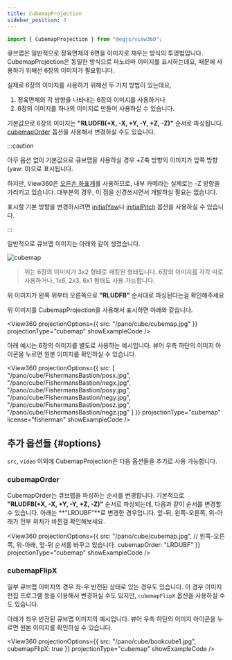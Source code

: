 ```yaml
---
title: CubemapProjection
sidebar_position: 3
---
```



```js
import { CubemapProjection } from "@egjs/view360";
```

큐브맵은 일반적으로 정육면체의 6면을 이미지로 채우는 방식의 투영법입니다.
CubemapProjection은 동일한 방식으로 파노라마 이미지를 표시하는데요, 때문에 사용하기 위해선 6장의 이미지가 필요합니다.

실제로 6장의 이미지를 사용하기 위해선 두 가지 방법이 있는데요,
1. 정육면체의 각 방향을 나타내는 6장의 이미지를 사용하거나
2. 6장의 이미지를 하나의 이미지로 만들어 사용하실 수 있습니다.

기본값으로 6장의 이미지는 **"RLUDFB(+X, -X, +Y, -Y, +Z, -Z)"** 순서로 파싱됩니다.
[cubemapOrder](#cubemapOrder) 옵션을 사용해서 변경하실 수도 있습니다.

:::caution

아무 옵션 없이 기본값으로 큐브맵을 사용하실 경우 +Z축 방향의 이미지가 앞쪽 방향(yaw: 0)으로 표시됩니다.

하지만, View360은 [오른손 좌표계](https://en.wikipedia.org/wiki/Right-hand_rule)를 사용하므로, 내부 카메라는 실제로는 -Z 방향을 가리키고 있습니다.
대부분의 경우, 이 점을 신경쓰시면서 개발하실 필요는 없습니다.

표시할 기본 방향을 변경하시려면 [initialYaw](/docs/options/camera/initialYaw)나 [initialPitch](/docs/options/camera/initialPitch) 옵션을 사용하실 수 있습니다.

:::

일반적으로 큐브맵 이미지는 아래와 같이 생겼습니다.

![cubemap](/pano/cube/cubemap.jpg)
> 위는 6장의 이미지가 3x2 형태로 패킹된 형태입니다.
> 6장의 이미지를 각각 따로 사용하거나, 1x6, 2x3, 6x1 형태도 사용 가능합니다.

위 이미지가 왼쪽 위부터 오른쪽으로 **"RLUDFB"** 순서대로 파싱된다는걸 확인해주세요

위 이미지를 CubemapProjection을 사용해서 표시하면 아래와 같습니다.

<View360
  projectionOptions={{
    src: "/pano/cube/cubemap.jpg"
  }}
  projectionType="cubemap"
  showExampleCode />

아래 예시는 6장의 이미지를 별도로 사용하는 예시입니다.
뷰어 우측 하단의 이미지 아이콘을 누르면 원본 이미지를 확인하실 수 있습니다.

<View360
  projectionOptions={{
    src: [
      "/pano/cube/FishermansBastion/posx.jpg",
      "/pano/cube/FishermansBastion/negx.jpg",
      "/pano/cube/FishermansBastion/posy.jpg",
      "/pano/cube/FishermansBastion/negy.jpg",
      "/pano/cube/FishermansBastion/posz.jpg",
      "/pano/cube/FishermansBastion/negz.jpg"
    ]
  }}
  projectionType="cubemap"
  license="fisherman"
  showExampleCode />

## 추가 옵션들 {#options}
`src`, `video` 이외에 CubemapProjection은 다음 옵션들을 추가로 사용 가능합니다.

### cubemapOrder
CubemapOrder는 큐브맵을 파싱하는 순서를 변경합니다.
기본적으로 **"RLUDFB(+X, -X, +Y, -Y, +Z, -Z)"** 순서로 파싱되는데, 다음과 같이 순서를 변경할 수 있습니다.
아래는 **"LRDUBF"**로 변경한 경우입니다. 앞-뒤, 왼쪽-오른쪽, 위-아래가 전부 위치가 바뀐걸 확인해보세요.

<View360
  projectionOptions={{
    src: "/pano/cube/cubemap.jpg",
    // 왼쪽-오른쪽, 위-아래, 앞-뒤 순서를 바꾸고 있습니다.
    cubemapOrder: "LRDUBF"
  }}
  projectionType="cubemap"
  showExampleCode />

### cubemapFlipX
일부 큐브맵 이미지의 경우 좌-우 반전된 상태로 있는 경우도 있습니다.
이 경우 이미지 편집 프로그램 등을 이용해서 변경하실 수도 있지만, `cubemapFlipX` 옵션을 사용하실 수도 있습니다.

아래가 좌우 반전된 큐브맵 이미지의 예시입니다.
뷰어 우측 하단의 이미지 아이콘을 누르면 원본 이미지를 확인하실 수 있습니다.

<View360
  projectionOptions={{
    src: "/pano/cube/bookcube1.jpg",
    cubemapFlipX: true
  }}
  projectionType="cubemap"
  showExampleCode />
